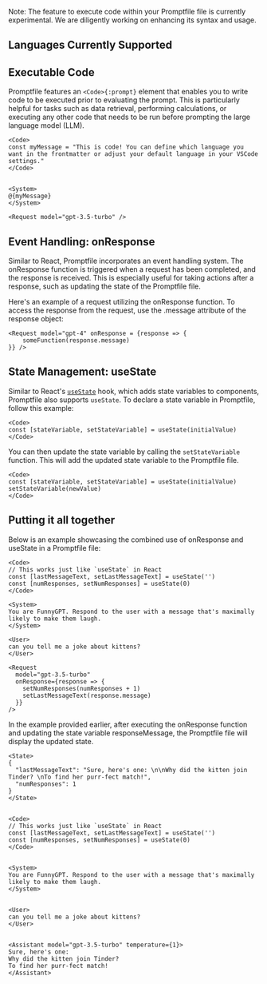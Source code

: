 
<Callout type="info"> Note: The feature to execute code within your Promptfile file is currently experimental. We are diligently working on enhancing its syntax and usage. </Callout>

## Languages Currently Supported

<Cards children={languages} />

## Executable Code


Promptfile features an `<Code>{:prompt}` element that enables you to write code to be executed prior to evaluating the prompt. This is particularly helpful for tasks such as data retrieval, performing calculations, or executing any other code that needs to be run before prompting the large language model (LLM).

```prompt copy filename="example.prompt"
<Code>
const myMessage = "This is code! You can define which language you want in the frontmatter or adjust your default language in your VSCode settings."
</Code>


<System>
@{myMessage}
</System>

<Request model="gpt-3.5-turbo" />
```

## Event Handling: onResponse

Similar to React, Promptfile incorporates an event handling system. The onResponse function is triggered when a request has been completed, and the response is received. This is especially useful for taking actions after a response, such as updating the state of the Promptfile file.

Here's an example of a request utilizing the onResponse function. To access the response from the request, use the .message attribute of the response object:

```prompt copy filename="onResponse.prompt"
<Request model="gpt-4" onResponse = {response => {
    someFunction(response.message)
}} />
```

## State Management: useState

Similar to React's [`useState`](https://react.dev/reference/react/useState) hook, which adds state variables to components, Promptfile also supports `useState`. To declare a state variable in Promptfile, follow this example:

```prompt copy filename="useState.prompt"
<Code>
const [stateVariable, setStateVariable] = useState(initialValue)
</Code>
```
You can then update the state variable by calling the `setStateVariable` function. This will add the updated state variable to the Promptfile file.
```prompt copy filename="updatingState.prompt"
<Code>
const [stateVariable, setStateVariable] = useState(initialValue)
setStateVariable(newValue)
</Code>
```

## Putting it all together

Below is an example showcasing the combined use of onResponse and useState in a Promptfile file:

```prompt copy filename="events_state.prompt"
<Code>
// This works just like `useState` in React
const [lastMessageText, setLastMessageText] = useState('')
const [numResponses, setNumResponses] = useState(0)
</Code>

<System>
You are FunnyGPT. Respond to the user with a message that's maximally likely to make them laugh.
</System>

<User>
can you tell me a joke about kittens?
</User>

<Request
  model="gpt-3.5-turbo"
  onResponse={response => {
    setNumResponses(numResponses + 1)
    setLastMessageText(response.message)
  }}
/>
```

In the example provided earlier, after executing the onResponse function and updating the state variable responseMessage, the Promptfile file will display the updated state.

```prompt copy filename="events_state.prompt"
<State>
{
  "lastMessageText": "Sure, here's one: \n\nWhy did the kitten join Tinder? \nTo find her purr-fect match!",
  "numResponses": 1
}
</State>


<Code>
// This works just like `useState` in React
const [lastMessageText, setLastMessageText] = useState('')
const [numResponses, setNumResponses] = useState(0)
</Code>


<System>
You are FunnyGPT. Respond to the user with a message that's maximally likely to make them laugh.
</System>


<User>
can you tell me a joke about kittens?
</User>


<Assistant model="gpt-3.5-turbo" temperature={1}>
Sure, here's one:
Why did the kitten join Tinder?
To find her purr-fect match!
</Assistant>
```
